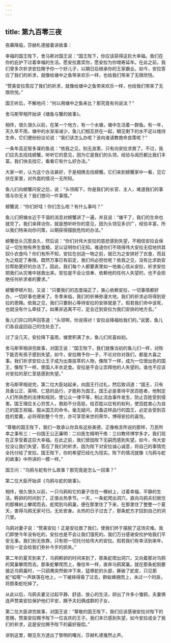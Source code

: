 ```yaml
---
---
---
```

title: 第九百零三夜
---






夜幕降临，莎赫札德接着讲故事：





幸福的国王陛下，舍马斯对国王说：“国王陛下，你应该获得这巨大幸福。我们在你的庇护下过着幸福的生活。愿安拉嘉奖你，愿安拉为你增寿延年。在此之前，我们曾多次祈求安拉赐予你一个好儿子，以期日后继承你的王家霸业。如今，安拉答应了我们的祈求，就像给塘中之鱼带来欢乐一样，也给我们带来了无限欣悦。

“赞美安拉答应了我们的祈求，就像给塘中之鱼带来欢乐一样，也给我们带来了无限欣悦。”

国王听后，不解地问：“何以用塘中之鱼来比？那究竟有何说法？”





舍马斯宰相开始讲《塘鱼与蟹的故事》。

相传，很久很久以前，在某一个地方，有一个水塘，塘中生活着一群鱼。有一年，天久旱不雨，塘中的水渐渐减少，鱼儿们相互挤在一起，眼见剩下的水不足以维持生命，它们便纷纷议论说：“我们该怎么办呢？该向谁请教救命良策呢？”

一条年高足智多谋的鱼说：“依我之见，别无良策，只有向安拉求救了。不过，我们应先去找找螃蟹，听听它的意见，因为它是我们的头领，经验与阅历都比我们丰富。我们快去找它，看看它有什么好办法。”

大家一听，认为这个办法甚好，于是相携去找螃蟹。它们来到螃蟹家中一看，见它伏在家里，对外面的情况一无所知。

鱼儿们向螃蟹问安之后，说：“头领阁下，你是我们的长官、主人，难道我们的事情与你无关？我们想问一件事情。”

螃蟹说：“你们好哇！你们怎么啦？有什么事吗？”

鱼儿们把塘水近于干涸的消息对螃蟹讲了一遍，并且说：“塘干了，我们的生命也就完了。我们来拜访你，就是想听听你的意见，因为头领见多识广，经验丰富，所以我们特来向你问策，以期获得摆脱危险的办法。”

螃蟹低头沉思良久，然后说：“你们对伟大安拉的慈悲感到失望，不相信安拉会保证一切生物有养生食粮，足以证明你们无知。难道你们不晓得伟大安拉无偿地供其奴仆衣食吗？你们有所不知，安拉在创造一物之前，就已为之安排好了衣食，而且为之规定了寿限。既然万事已有前定，我们何必担忧呢？依我之见，没有比求助安拉帮助更好的办法了。因此，我们每个人都要表里如一地衷心信从安拉，祈求安拉把我们从灾难中拯救出来。安拉是不会让信奉、依赖他的任何人失望的，也不会拒绝任何祈求者的要求。”

螃蟹停顿片刻，又说：“只要我们的态度端正了，衷心依赖安拉，一切事情都好办，一切好事也便来了。冬季来临，我们的祈祷弥漫大地，我们的祈求必将得到安拉的恩赐。依我之见，我们只要耐心等待安拉的安排就是了。假若我们命中该死，也就没有什么牵挂了。如果非逃离不可，定会迁到安拉为我们安排的地方去。”

鱼儿们异口同声回答道：“头领啊，你说得对！安拉会降福给我们的。”说罢，鱼儿们各自返回自己的住处去了。

过了没几天，安拉降下喜雨，塘里积满了水，鱼儿们欢喜如初。

舍马斯宰相讲完故事，对国王说：“国王陛下，我们就像当初的鱼儿们一样，对陛下能否有孩子感到失望。如今，安拉赐予你一子，不论对你对我们，都是大喜之事。我们祈求安拉让王子成为出类拔萃的人物，像陛下一样，成为一位很出色的国王，像陛下一样，使国人丰衣足食。安拉是不会让崇拜他的人失望的。谁也不应该对安拉的至仁至慈感到失望。”





舍马斯宰相说完，第二位大臣站起来，向国王行过礼，然后致词道：“国王，只有具备公正、英明、仁慈的品行，才能称为国王。国王必是善待平民百姓者，他制定人们所熟悉的法律和规则，使公众一律平等，制止流血事件发生，防止百姓受到侵害。国王理应关心穷苦人，救助不分高低，给百姓以应有的权利，使百姓衷心为自己的国王祝福，服从国王的命令。毫无疑问，具备这样品行的国王，必定会受到百姓的爱戴，必将得到整个今世，亦可享受来世的荣华，博得安拉的喜悦。

“尊敬的国王陛下，我们一致承认你具有这些美德，正像格言所说的那样，万民所幸之事有三：一曰国王公正廉明：二曰医生精明干练：三曰教师博学多才。我们现在正享受着这巨大幸福。在此之前，我们曾因陛下无嗣而感到失望。如今，伟大安拉没让我们失望，答应了我们的祈求，因为陛下对安拉诚心诚意，将自己的事情完全托付给了安拉。国王陛下，你的希望已经化为现实。陛下的情况就像《乌鸦与蛇的故事》中所讲的一模一样。”

国王问：“乌鸦与蛇有什么故事？那究竟是怎么一回事？”





第二位大臣开始讲《乌鸦与蛇的故事》。

相传，很久很久以前，一只乌鸦和它的妻子住在一棵树上，过着幸福、平静的生活。孵卵的时间到了，正值炎热季节。一天，一条蛇爬出洞穴，直向乌鸦夫妇居住的那棵树上攀爬而去。蛇爬到乌鸦巢，便在那里住了下来，在那里住了整整一个夏天，害得乌鸦无家可归，无处安身。炎热的日子过去了，那条蛇方才回到自己的洞穴里。

乌鸦对妻子说：“赞美安拉！正是安拉救了我们，使我们终于摆脱了这场灾难。我们即使今年没有吃的，安拉也是不会让我们饿死的。我们万分感谢安拉护佑我们平安无事。我们别无依靠，只有把一切托付给伟大的安拉。假若我们有幸活到来年，安拉一定会给我们弥补今岁的损失。”

第二年的夏天到来了，乌鸦孵卵的时间来到了，那条蛇爬出洞穴，又向着那对乌鸦的窝巢攀爬而去。那条蛇攀爬而上，像往年一样，直奔乌鸦窝巢。就在那条蛇刚要接近乌鸦巢时，一只鹞鹰突然俯冲下来，猛啄蛇的头部，撕破了蛇皮，只见那蛇“呱嗒”一声跌落在地上，一下被摔得昏了过去，群蚁蜂拥而上，未过一个时辰，将那条蛇吃掉了。

从此以后，乌鸦夫妻又过起平静、舒适、放心的生活，卵出了许多小雏鸦，夫妻俩连声赞美安拉保护他们平安，赐予夫妇俩成群的子女，

第二位大臣讲完故事，对国王说：“尊敬的国王陛下，我们应该感谢安拉对陛下的恩赐，赞美安拉赐予陛下一位吉庆的王子。我们本已感到失望，如今安拉成全了我们的祈求，这是安拉赐予陛下的最好报偿。”





讲到这里，眼见东方透出了黎明的曙光，莎赫札德戛然止声。